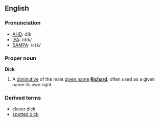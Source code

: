 ==English==
===Pronunciation===
*[[AHD]]: dĭk
*[[IPA]]: /dɪk/
*[[SAMPA]]: /<tt>dIk</tt>/

===Proper noun===
'''Dick'''

#A [[diminutive]] of the male [[given name]] '''[[Richard]]''', often used as a given name its own right.

===Derived terms===
*[[clever dick]]<!--derived from Dick or dick?-->
*[[spotted dick]]<!--derived from Dick or dick?-->